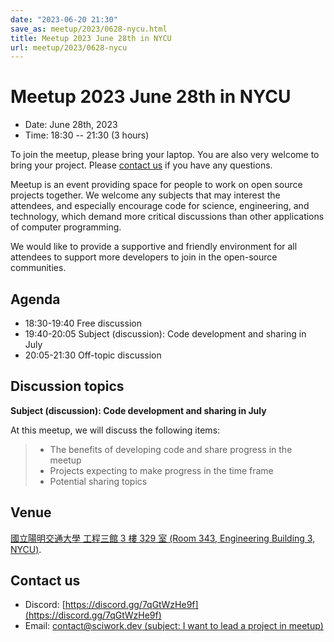 ```yaml
---
date: "2023-06-20 21:30"
save_as: meetup/2023/0628-nycu.html
title: Meetup 2023 June 28th in NYCU
url: meetup/2023/0628-nycu
---
```


# Meetup 2023 June 28th in NYCU

- Date: June 28th, 2023
- Time: 18:30 \-- 21:30 (3 hours)

To join the meetup, please bring your laptop. You are also very welcome
to bring your project. Please [contact us](#contact-us) if you have any
questions.

Meetup is an event providing space for people to work on open source
projects together. We welcome any subjects that may interest the
attendees, and especially encourage code for science, engineering, and
technology, which demand more critical discussions than other
applications of computer programming.

We would like to provide a supportive and friendly environment for all
attendees to support more developers to join in the open-source
communities.

## Agenda

- 18:30-19:40 Free discussion
- 19:40-20:05 Subject (discussion): Code development and sharing in
  July
- 20:05-21:30 Off-topic discussion

## Discussion topics

**Subject (discussion): Code development and sharing in July**

At this meetup, we will discuss the following items:

> - The benefits of developing code and share progress in the meetup
> - Projects expecting to make progress in the time frame
> - Potential sharing topics

## Venue

[國立陽明交通大學 工程三館 3 樓 329 室 (Room 343, Engineering Building
3, NYCU)](https://goo.gl/maps/TgDYwohB3CBmQgww9).

<div
  style={{
    overflow: "hidden",
    paddingBottom: "56.25%",
    position: "relative",
    height: 0,
  }}
>
  <Map src="https://www.google.com/maps/embed?pb=!1m18!1m12!1m3!1d905.5596639949631!2d120.99673777209487!3d24.787280157478236!2m3!1f0!2f0!3f0!3m2!1i1024!2i768!4f13.1!3m3!1m2!1s0x3468360f96adabd7%3A0xedfd1ba0fa6c6bf7!2z5ZyL56uL6Zm95piO5Lqk6YCa5aSn5a24IOW3peeoi-S4iemkqA!5e0!3m2!1szh-TW!2stw!4v1678519228058!5m2!1szh-TW!2stw" />
</div>

## Contact us

- Discord: [https://discord.gg/7qGtWzHe9f](https://discord.gg/7qGtWzHe9f)
- Email: [contact@sciwork.dev (subject: I want to lead a project in
  meetup)](mailto:contact@sciwork.dev?subject=[sciwork]%20I%20want%20to%20lead%20a%20project%20in%20scisprint)
